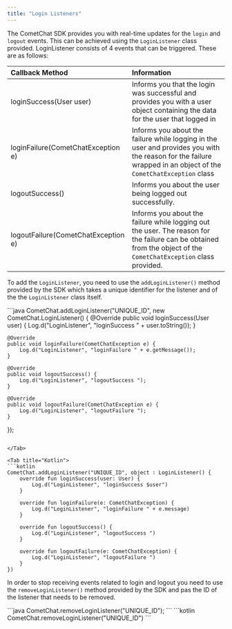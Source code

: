 ```yaml
---
title: "Login Listeners"
---
```




The CometChat SDK provides you with real-time updates for the `login` and `logout` events. This can be achieved using the `LoginListener` class provided. LoginListener consists of 4 events that can be triggered. These are as follows:

| Callback Method                     | Information                                                                                                                                                      |
| :----------------------------------- | :---------------------------------------------------------------------------------------------------------------------------------------------------------------- |
| loginSuccess(User user)             | Informs you that the login was successful and provides you with a user object containing the data for the user that logged in                                    |
| loginFailure(CometChatException e)  | Informs you about the failure while logging in the user and provides you with the reason for the failure wrapped in an object of the `CometChatException` class  |
| logoutSuccess()                     | Informs you about the user being logged out successfully.                                                                                                        |
| logoutFailure(CometChatException e) | Informs you about the failure while logging out the user. The reason for the failure can be obtained from the object of the `CometChatException` class provided. |

To add the `LoginListener`, you need to use the `addLoginListener()` method provided by the SDK which takes a unique identifier for the listener and of the the `LoginListener` class itself.

<Tabs>
<Tab title="Java">
```java
CometChat.addLoginListener("UNIQUE_ID", new CometChat.LoginListener() {
    @Override
    public void loginSuccess(User user) {
        Log.d("LoginListener", "loginSuccess " + user.toString());
    }

    @Override
    public void loginFailure(CometChatException e) {
        Log.d("LoginListener", "loginFailure " + e.getMessage());
    }

    @Override
    public void logoutSuccess() {
        Log.d("LoginListener", "logoutSuccess ");
    }

    @Override
    public void logoutFailure(CometChatException e) {
        Log.d("LoginListener", "logoutFailure ");
    }
});
```

</Tab>

<Tab title="Kotlin">
```kotlin
CometChat.addLoginListener("UNIQUE_ID", object : LoginListener() {
    override fun loginSuccess(user: User) {
        Log.d("LoginListener", "loginSuccess $user")
    }

    override fun loginFailure(e: CometChatException) {
        Log.d("LoginListener", "loginFailure " + e.message)
    }

    override fun logoutSuccess() {
        Log.d("LoginListener", "logoutSuccess ")
    }

    override fun logoutFailure(e: CometChatException) {
        Log.d("LoginListener", "logoutFailure ")
    }
})
```

</Tab>

</Tabs>

In order to stop receiving events related to login and logout you need to use the `removeLoginListener()` method provided by the SDK and pas the ID of the listener that needs to be removed.

<Tabs>
<Tab title="Java">
```java
CometChat.removeLoginListener("UNIQUE_ID");
```

</Tab>

<Tab title="Kotlin">
```kotlin
CometChat.removeLoginListener("UNIQUE_ID")
```

</Tab>

</Tabs>
